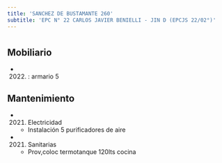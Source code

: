 ```yaml
---
title: 'SANCHEZ DE BUSTAMANTE 260'
subtitle: 'EPC N° 22 CARLOS JAVIER BENIELLI - JIN D (EPCJS 22/02°)'
---
```


#


## Mobiliario

*  (2022) : armario 5 





## Mantenimiento

*  (2021) Electricidad 
    + Instalación 5 purificadores de aire

*  (2021) Sanitarias 
    + Prov,coloc termotanque 120lts cocina



